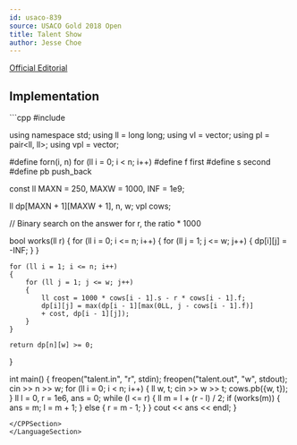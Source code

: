 ```yaml
---
id: usaco-839
source: USACO Gold 2018 Open
title: Talent Show
author: Jesse Choe
---
```


[Official Editorial](http://www.usaco.org/current/data/sol_talent_gold_open18.html)

## Implementation

<LanguageSection>
<CPPSection>
```cpp
#include <bits/stdc++.h>

using namespace std;
using ll = long long;
using vl = vector<ll>;
using pl = pair<ll, ll>;
using vpl = vector<pl>;

#define forn(i, n) for (ll i = 0; i < n; i++)
#define f first
#define s second
#define pb push_back

const ll MAXN = 250, MAXW = 1000, INF = 1e9;

ll dp[MAXN + 1][MAXW + 1], n, w;
vpl cows;

// Binary search on the answer for r, the ratio * 1000

bool works(ll r)
{
	for (ll i = 0; i <= n; i++)
	{
		for (ll j = 1; j <= w; j++)
		{
			dp[i][j] = -INF;
		}
	}

	for (ll i = 1; i <= n; i++)
	{
		for (ll j = 1; j <= w; j++)
		{
			ll cost = 1000 * cows[i - 1].s - r * cows[i - 1].f;
			dp[i][j] = max(dp[i - 1][max(0LL, j - cows[i - 1].f)]
			+ cost, dp[i - 1][j]);
		}
	}

	return dp[n][w] >= 0;
}

int main()
{
	freopen("talent.in", "r", stdin);
	freopen("talent.out", "w", stdout);
	cin >> n >> w;
	for (ll i = 0; i < n; i++)
	{
		ll w, t;
		cin >> w >> t;
		cows.pb({w, t});
	}
	ll l = 0, r = 1e6, ans = 0;
	while (l <= r)
	{
		ll m = l + (r - l) / 2;
		if (works(m))
		{
			ans = m;
			l = m + 1;
		}
		else
		{
			r = m - 1;
		}
	}
	cout << ans << endl;
}
```
</CPPSection>
</LanguageSection>
